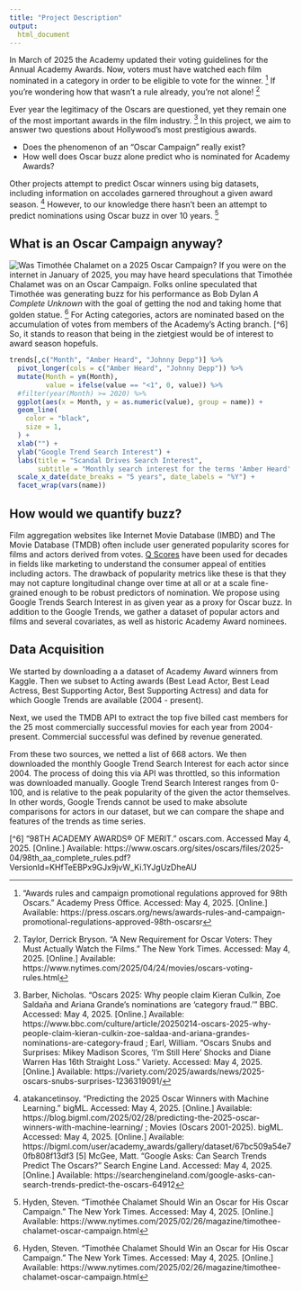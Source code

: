 ```yaml
---
title: "Project Description"
output: 
  html_document
---
```


In March of 2025 the Academy updated their voting guidelines for the Annual Academy Awards. Now, voters must have watched each film nominated in a category in order to be eligible to vote for the winner. [^1] If you're wondering how that wasn't a rule already, you're not alone! [^2] 

Ever year the legitimacy of the Oscars are questioned, yet they remain one of the most important awards in the film industry. [^3] In this project, we aim to answer two questions about Hollywood's most prestigious awards.

- Does the phenomenon of an "Oscar Campaign" really exist? 
- How well does Oscar buzz alone predict who is nominated for Academy Awards?

Other projects attempt to predict Oscar winners using big datasets, including information on accolades garnered throughout a given award season. [^4] However, to our knowledge there hasn't been an attempt to predict nominations using Oscar buzz in over 10 years. [^5]

## What is an Oscar Campaign anyway?

![Was Timothée Chalamet on a 2025 Oscar Campaign?](./img/000043-edit.jpg)
If you were on the internet in January of 2025, you may have heard speculations that Timothée Chalamet was on an Oscar Campaign. Folks online speculated that Timothée was generating buzz for his performance as Bob Dylan *A Complete Unknown* with the goal of getting the nod and taking home that golden statue. [^5] For Acting categories, actors are nominated based on the accumulation of votes from members of the Academy's Acting branch. [^6] So, it stands to reason that being in the zietgiest would be of interest to award season hopefuls.

```r
trends[,c("Month", "Amber Heard", "Johnny Depp")] %>%
  pivot_longer(cols = c("Amber Heard", "Johnny Depp")) %>%
  mutate(Month = ym(Month), 
         value = ifelse(value == "<1", 0, value)) %>%
  #filter(year(Month) >= 2020) %>%
  ggplot(aes(x = Month, y = as.numeric(value), group = name)) +
  geom_line(
    color = "black",
    size = 1,
  ) +
  xlab("") +
  ylab("Google Trend Search Interest") +
  labs(title = "Scandal Drives Search Interest",
       subtitle = "Monthly search interest for the terms 'Amber Heard' and 'Johnny Depp' \nsince 2004") +
  scale_x_date(date_breaks = "5 years", date_labels = "%Y") +
  facet_wrap(vars(name)) 
```

## How would we quantify buzz?

Film aggregation websites like Internet Movie Database (IMBD) and The Movie Database (TMDB) often include user generated popularity scores for films and actors derived from votes. [Q Scores](https://www.qscores.com/) have been used for decades in fields like marketing to understand the consumer appeal of entities including actors. The drawback of popularity metrics like these is that they may not capture longitudinal change over time at all or at a scale fine-grained enough to be robust predictors of nomination. We propose using Google Trends Search Interest in as given year as a proxy for Oscar buzz. In addition to the Google Trends, we gather a dataset of popular actors and films and several covariates, as well as historic Academy Award nominees.

## Data Acquisition

We started by downloading a a dataset of Academy Award winners from Kaggle. Then we subset to Acting awards (Best Lead Actor, Best Lead Actress, Best Supporting Actor, Best Supporting Actress) and data for which Google Trends are available (2004 - present). 

Next, we used the TMDB API to extract the top five billed cast members for the 25 most commercially successful movies for each year from 2004-present. Commercial successful was defined by revenue generated. 

From these two sources, we netted a list of 668 actors. We then downloaded the monthly Google Trend Search Interest for each actor since 2004. The process of doing this via API was throttled, so this information was downloaded manually. Google Trend Search Interest ranges from 0-100, and is relative to the peak popularity of the given the actor themselves. In other words, Google Trends cannot be used to make absolute comparisons for actors in our dataset, but we can compare the shape and features of the trends as time series.


[^1]: "Awards rules and campaign promotional regulations approved for 98th Oscars." Academy Press Office. Accessed: May 4, 2025. [Online.] Available: https://press.oscars.org/news/awards-rules-and-campaign-promotional-regulations-approved-98th-oscarsr
[^2]: Taylor, Derrick Bryson. "A New Requirement for Oscar Voters: They Must Actually Watch the Films." The New York Times. Accessed: May 4, 2025. [Online.] Available: https://www.nytimes.com/2025/04/24/movies/oscars-voting-rules.html
[^3]: Barber, Nicholas. "Oscars 2025: Why people claim Kieran Culkin, Zoe Saldaña and Ariana Grande's nominations are 'category fraud.'" BBC. Accessed: May 4, 2025. [Online.] Available: https://www.bbc.com/culture/article/20250214-oscars-2025-why-people-claim-kieran-culkin-zoe-saldaa-and-ariana-grandes-nominations-are-category-fraud ; Earl, William. "Oscars Snubs and Surprises: Mikey Madison Scores, ‘I’m Still Here’ Shocks and Diane Warren Has 16th Straight Loss." Variety. Accessed: May 4, 2025. [Online.] Available: https://variety.com/2025/awards/news/2025-oscars-snubs-surprises-1236319091/
[^4]: atakancetinsoy. "Predicting the 2025 Oscar Winners with Machine Learning." bigML. Accessed: May 4, 2025. [Online.] Available: https://blog.bigml.com/2025/02/28/predicting-the-2025-oscar-winners-with-machine-learning/ ; Movies (Oscars 2001-2025). bigML. Accessed: May 4, 2025. [Online.] Available: https://bigml.com/user/academy_awards/gallery/dataset/67bc509a54e70fb808f13df3
[5] McGee, Matt. "Google Asks: Can Search Trends Predict The Oscars?" Search Engine Land. Accessed: May 4, 2025. [Online.] Available: https://searchengineland.com/google-asks-can-search-trends-predict-the-oscars-64912
[^5]: Hyden, Steven. "Timothée Chalamet Should Win an Oscar for His Oscar Campaign." The New York Times. Accessed: May 4, 2025. [Online.] Available: https://www.nytimes.com/2025/02/26/magazine/timothee-chalamet-oscar-campaign.html
[^6] "98TH ACADEMY AWARDS® OF MERIT." oscars.com. Accessed May 4, 2025. [Online.] Available: https://www.oscars.org/sites/oscars/files/2025-04/98th_aa_complete_rules.pdf?VersionId=KHfTeEBPx9GJx9jvW_Ki.1YJgUzDheAU
